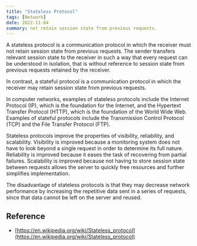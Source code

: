 ```yaml
---
title: "Stateless Protocol"
tags: [Network]
date: 2022-11-04
summary: not retain session state from previous requests.
---
```


A stateless protocol is a communication protocol in which the receiver must
not retain session state from previous requests. The sender transfers relevant
session state to the receiver in such a way that every request can be
understood in isolation, that is without reference to session state from
previous requests retained by the receiver.

In contrast, a stateful protocol is a communication protocol in which the
receiver may retain session state from previous requests.

In computer networks, examples of stateless protocols include the Internet
Protocol (IP), which is the foundation for the Internet, and the Hypertext
Transfer Protocol (HTTP), which is the foundation of the World Wide Web.
Examples of stateful protocols include the Transmission Control Protocol (TCP)
and the File Transfer Protocol (FTP).

Stateless protocols improve the properties of visibility, reliability, and
scalability. Visibility is improved because a monitoring system does not have
to look beyond a single request in order to determine its full nature.
Reliability is improved because it eases the task of recovering from partial
failures. Scalability is improved because not having to store session state
between requests allows the server to quickly free resources and further
simplifies implementation.

The disadvantage of stateless protocols is that they may decrease network
performance by increasing the repetitive data sent in a series of requests,
since that data cannot be left on the server and reused.

## Reference

- [https://en.wikipedia.org/wiki/Stateless_protocol](https://en.wikipedia.org/wiki/Stateless_protocol)